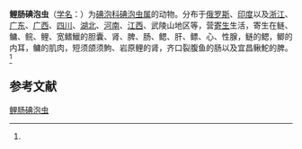 {{Speciesbox
| name = 鲤肠碘泡虫
| status = 
| status_system = 
| image = 
| genus = Myxobolus
| species = cyprinicola
| authority = (Reuss, 1906)<ref name='id9420'>{{cite web| url =http://www.bioinfo.cn/db05/BjdwSpecies.php?action=view&id=9420| title =鲤肠碘泡虫| work =《中国动物物种编目数据库》| publisher =中国科学院微生物研究所| author =中国科学院动物研究所| accessdate =2009-04-16| deadurl =yes| archiveurl =https://web.archive.org/web/20160305050302/http://www.bioinfo.cn/db05/BjdwSpecies.php?action=view&id=9420| archivedate =2016-03-05}}</ref>
}}

'''鲤肠碘泡虫'''（[[学名|学名]]：{{lang|la|''Myxobolus cyprinicola''}}）为[[碘泡科|碘泡科]][[碘泡虫属|碘泡虫属]]的动物。分布于[[俄罗斯|俄罗斯]]、[[印度|印度]]以及[[浙江|浙江]]、[[广东|广东]]、[[广西|广西]]、[[四川|四川]]、[[湖北|湖北]]、[[河南|河南]]、[[江西|江西]]、武陵山地区等，营[[寄生|寄生]]生活，寄生在鲢、鳙、鲩、鲤、宽鳍鱲的胆囊、肾、脾、肠、鳃、肝、鳔、心、性腺，鲢的鳃，鲫的内耳，鳙的肌肉，短须颌须鮈、岩原鲤的肾，齐口裂腹鱼的肠以及宜昌鳅鮀的脾。<ref name='id9420'/>

== 参考文献 ==
{{reflist}}

{{Wikispecies|Myxobolus cyprinicola}}
{{Taxonbar|from=Q11173357}}

[[Category:碘泡虫属|鲤肠碘泡虫]]


{{Cnidarian-stub}}